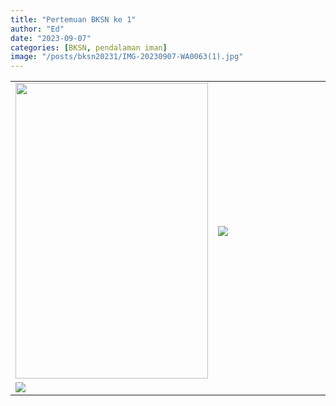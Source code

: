 ```yaml
---
title: "Pertemuan BKSN ke 1"
author: "Ed"
date: "2023-09-07"
categories: [BKSN, pendalaman iman]
image: "/posts/bksn20231/IMG-20230907-WA0063(1).jpg"
---
```


|                                                                         |                                               |
|--------------------------------------|------------------------------------|
| ![](/posts/bksn20231/IMG-20230907-WA0053.jpg){width="308" height="473"} | ![](/posts/bksn20231/IMG-20230907-WA0054.jpg) |
| ![](/posts/bksn20231/IMG-20230907-WA0048.jpg)                                                                         
